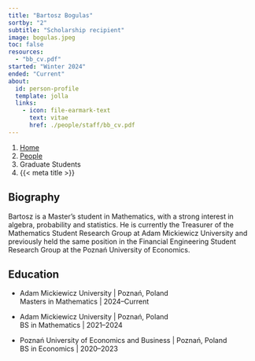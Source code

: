 ```yaml
---
title: "Bartosz Bogulas"
sortby: "2"
subtitle: "Scholarship recipient"
image: bogulas.jpeg
toc: false
resources: 
  - "bb_cv.pdf"
started: "Winter 2024"
ended: "Current"
about:
  id: person-profile
  template: jolla
  links:
    - icon: file-earmark-text
      text: vitae
      href: ./people/staff/bb_cv.pdf
---
```


```{=html}
<nav aria-label="breadcrumb">
  <ol class="breadcrumb">
    <li class="breadcrumb-item"><a href="../../index.html">Home</a></li>
    <li class="breadcrumb-item"><a href="../../people.html">People</a></li>
    <li class="breadcrumb-item active">Graduate Students</li>
    <li class="breadcrumb-item active" aria-current="page">{{< meta title >}}</li>
  </ol>
</nav>
```

:::{#person-profile}
:::

## Biography

Bartosz is a Master’s student in Mathematics, with a strong interest in algebra, probability and statistics. He is currently the Treasurer of the Mathematics Student Research Group at Adam Mickiewicz University and previously held the same position in the Financial Engineering Student Research Group at the Poznań University of Economics.

## Education

- [Adam Mickiewicz University]{.fw-bold} | Poznań, Poland<br />
  Masters in Mathematics | 2024–Current

- [Adam Mickiewicz University]{.fw-bold} | Poznań, Poland<br />
  BS in Mathematics | 2021–2024

- [Poznań University of Economics and Business]{.fw-bold} | Poznań, Poland<br />
  BS in Economics | 2020–2023
